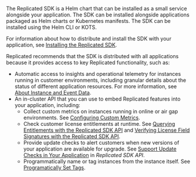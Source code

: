 The Replicated SDK is a Helm chart that can be installed as a small service alongside your application. The SDK can be installed alongside applications packaged as Helm charts or Kubernetes manifests. The SDK can be installed using the Helm CLI or KOTS.

For information about how to distribute and install the SDK with your application, see [Installing the Replicated SDK](/vendor/replicated-sdk-installing).

Replicated recommends that the SDK is distributed with all applications because it provides access to key Replicated functionality, such as:

* Automatic access to insights and operational telemetry for instances running in customer environments, including granular details about the status of different application resources. For more information, see [About Instance and Event Data](/vendor/instance-insights-event-data).
* An in-cluster API that you can use to embed Replicated features into your application, including:
  * Collect custom metrics on instances running in online or air gap environments. See [Configuring Custom Metrics](/vendor/custom-metrics).
  * Check customer license entitlements at runtime. See [Querying Entitlements with the Replicated SDK API](/vendor/licenses-reference-sdk) and [Verifying License Field Signatures with the Replicated SDK API](/vendor/licenses-verify-fields-sdk-api). 
  * Provide update checks to alert customers when new versions of your application are available for upgrade. See [Support Update Checks in Your Application](/reference/replicated-sdk-apis#support-update-checks-in-your-application) in _Replicated SDK API_.
  * Programmatically name or tag instances from the instance itself. See [Programatically Set Tags](/reference/replicated-sdk-apis#post-appinstance-tags). 